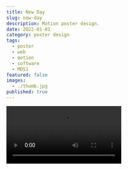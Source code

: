 ```yaml
---
title: New Day
slug: new-day
description: Motion poster design.
date: 2022-01-01
category: poster design
tags:
  - poster
  - web
  - motion
  - software
  - MDS1
featured: false
images:
  - ./thumb.jpg
published: true
---
```



<Video src={vid1} />
<Video src={vid2} />

A motion poster that celebrates a new year. Created with Modular Design System One, a web-based custom software that I made with JavaScript.
